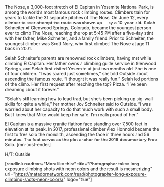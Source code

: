 The Nose, a 3,000-foot stretch of El Capitan in Yosemite National Park, is among the world’s most famous rock climbing routes. Climbers train for years to tackle the 31 separate pitches of The Nose. On June 12, every climber to ever attempt the route was shown up -- by a 10-year-old. Selah Schneiter of Glenwood Springs, Colorado, became the youngest person ever to climb The Nose, reaching the top at 5:45 PM after a five-day stint with her father, Mike Schneiter, and a family friend. Prior to Schneiter, the youngest climber was Scott Nory, who first climbed The Nose at age 11 back in 2001.

Selah Schneiter’s parents are renowned rock climbers, having met while climbing El Capitan. Her father owns a climbing guide service in Glenwood Springs, and Selah first visited Yosemite at just two months old. She is one of four children. “I was scared just sometimes,” she told Outside about ascending the famous route. “I thought it was really fun.” Selah led portions of the climb. Her first request after reaching the top? Pizza. “I’ve been dreaming about it forever.”

“Selah’s still learning how to lead trad, but she’s been picking up big-wall skills for quite a while,” her mother Joy Schneiter said to Outside. “I was worried about her capacity to do that much work with such a small body. But I knew that Mike would keep her safe. I’m really proud of her.” 

El Capitan is a massive granite flatiron face standing over 7,500 feet in elevation at its peak. In 2017, professional climber Alex Honnold became the first to free solo the monolith, ascending the face in three hours and 56 minutes. The feat serves as the plot anchor for the 2018 documentary Free Solo. [mn-post-ender]

H/T: Outside

[readlink readtext="More like this:" title="Photographer takes long-exposure climbing shots with neon colors and the result is mesmerizing"  url="https://matadornetwork.com/read/photographer-long-exposure-climbing-shots-neon-colors/" logo="true"]